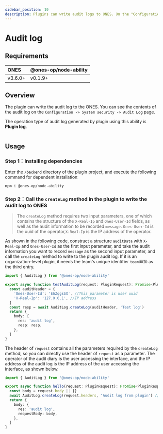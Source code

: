 ```yaml
---
sidebar_position: 10
description: Plugins can write audit logs to ONES. On the "Configuration -> System security -> Audit Log" page, you can view the contents of the audit logs. The operation type of the audit logs generated by plugins using this capability is "Plugin Log".
---
```




# Audit log

## Requirements

| ONES    | @ones-op/node-ability |
| :------ | :-------------------- |
| v3.6.0+ | v0.1.9+               |

## Overview

The plugin can write the audit log to the ONES. You can see the contents of the audit log on the `Configuration -> System security -> Audit Log` page.

The operation type of audit log generated by plugin using this ability is **Plugin log**.

<Image img={auditLog1} />

## Usage

### Step 1：Installing dependencies

Enter the `/backend` directory of the plugin project, and execute the following command for dependent installation:

```shell
npm i @ones-op/node-ability
```

### Step 2：Call the `createLog` method in the plugin to write the audit log to ONES

> The `createLog` method requires two input parameters, one of which contains the structure of the `X-Real-Ip` and `Ones-User-Id` fields, as well as the audit information to be recorded `message`. `Ones-User-Id` is the uuid of the operator,`X-Real-Ip` is the IP address of the operator.

As shown in the following code, construct a structure `auditData` with `X-Real-Ip` and `Ones-User-Id` as the first input parameter, and take the audit information you want to record `message` as the second input parameter, and call the `createLog` method to write to the plugin audit log. If it is an organization-level plugin, it needs the team's unique identifier `teamUUID` as the third entry.

```typescript
import { AuditLog } from '@ones-op/node-ability'

export async function testAuditLog(request: PluginRequest): Promise<PluginResponse> {
  const auditHeader = {
    'Ones-User-Id': 'E6ZqgsSX', //This parameter is user uuid
    'X-Real-Ip': '127.0.0.1', //IP address
  }
  const resp = await AuditLog.createLog(auditHeader, 'Test log')
  return {
    body: {
      res: 'audit log',
      resp: resp,
    },
  }
}
```

The header of `request` contains all the parameters required by the `createLog` method, so you can directly use the header of `request` as a parameter. The operator of the audit diary is the user accessing the interface, and the IP address of the audit log is the IP address of the user accessing the interface, as shown below.

```typescript
import { AuditLog } from '@ones-op/node-ability'

export async function hello(request: PluginRequest): Promise<PluginResponse> {
  const body = request.body || {}
  await AuditLog.createLog(request.headers, 'Audit log from plugin') //write audit information
  return {
    body: {
      res: 'audit log',
      requestBody: body,
    },
  }
}
```
